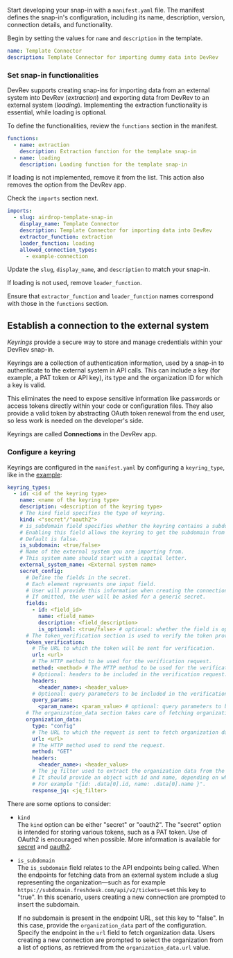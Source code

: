 Start developing your snap-in with a `manifest.yaml` file. The manifest defines the snap-in's configuration, including its name, description, version, connection details, and functionality.

Begin by setting the values for `name` and `description` in the template.

```yaml
name: Template Connector
description: Template Connector for importing dummy data into DevRev
```

### Set snap-in functionalities

DevRev supports creating snap-ins for importing data from an external system into DevRev (_extraction_) and exporting data from DevRev to an external system (_loading_). Implementing the extraction functionality is essential, while loading is optional.

To define the functionalities, review the `functions` section in the manifest.

```yaml
functions:
  - name: extraction
    description: Extraction function for the template snap-in
  - name: loading
    description: Loading function for the template snap-in
```

If loading is not implemented, remove it from the list. This action also removes the option from the DevRev app.

Check the `imports` section next.

```yaml
imports:
  - slug: airdrop-template-snap-in
    display_name: Template Connector
    description: Template Connector for importing data into DevRev
    extractor_function: extraction
    loader_function: loading
    allowed_connection_types:
      - example-connection
```

Update the `slug`, `display_name`, and `description` to match your snap-in.

If loading is not used, remove `loader_function`.

Ensure that `extractor_function` and `loader_function` names correspond with those in the `functions` section.

## Establish a connection to the external system

_Keyrings_ provide a secure way to store and manage credentials within your DevRev snap-in. 

Keyrings are a collection of authentication information, used by a snap-in to authenticate to the external system in API calls. 
This can include a key (for example, a PAT token or API key), its type and the organization ID for which a key is valid.

This eliminates the need to expose sensitive information like passwords or access tokens directly within your code or configuration files. They also provide a valid token by abstracting OAuth token renewal from the end user, so less work is needed on the developer's side.

Keyrings are called **Connections** in the DevRev app.

### Configure a keyring

Keyrings are configured in the `manifest.yaml` by configuring a `keyring_type`, like in the [example](https://github.com/devrev/airdrop-template/blob/main/manifest.yaml):

```yaml
keyring_types:
  - id: <id of the keyring type>
    name: <name of the keyring type>
    description: <description of the keyring type>
    # The kind field specifies the type of keyring.
    kind: <"secret"/"oauth2">
    # is_subdomain field specifies whether the keyring contains a subdomain.
    # Enabling this field allows the keyring to get the subdomain from the user during keyring creation.
    # Default is false.
    is_subdomain: <true/false>
    # Name of the external system you are importing from.
    # This system name should start with a capital letter.
    external_system_name: <External system name>
    secret_config:
      # Define the fields in the secret.
      # Each element represents one input field.
      # User will provide this information when creating the connection in the UI.
      # If omitted, the user will be asked for a generic secret.
      fields:
        - id: <field_id>
          name: <field_name>
          description: <field_description>
          is_optional: <true/false> # optional: whether the field is optional or not. Default is false.
      # The token_verification section is used to verify the token provided by the user.
      token_verification:
        # The URL to which the token will be sent for verification.
        url: <url>
        # The HTTP method to be used for the verification request.
        method: <method> # The HTTP method to be used for the verification request.
        # Optional: headers to be included in the verification request.
        headers:
          <header_name>: <header_value>
        # Optional: query parameters to be included in the verification request.
        query_params:
          <param_name>: <param_value> # optional: query parameters to be included in the verification request.
      # The organization_data section takes care of fetching organization data and is required if is_subdomain option is false.
      organization_data:
        type: "config"
        # The URL to which the request is sent to fetch organization data.
        url: <url>
        # The HTTP method used to send the request.
        method: "GET"
        headers:
          <header_name>: <header_value>
        # The jq filter used to extract the organization data from the response.
        # It should provide an object with id and name, depending on what the external system returns.
        # For example "{id: .data[0].id, name: .data[0].name }".
        response_jq: <jq_filter>
```
There are some options to consider:

* `kind`  
  The `kind` option can be either "secret" or "oauth2". The "secret" option is intended for storing various tokens, such as a PAT token. Use of OAuth2 is encouraged when possible. More information is available for [secret](/public/snapin-development/references/keyrings/secret-configuration) and [oauth2](/oauth-configuration).

* `is_subdomain`  
  The `is_subdomain` field relates to the API endpoints being called. When the endpoints for fetching data from an external system include a slug representing the organization—such as for example `https://subdomain.freshdesk.com/api/v2/tickets`—set this key to "true". In this scenario, users creating a new connection are prompted to insert the subdomain.

  If no subdomain is present in the endpoint URL, set this key to "false". In this case, provide the `organization_data` part of the configuration. Specify the endpoint in the `url` field to fetch organization data. Users creating a new connection are prompted to select the organization from a list of options, as retrieved from the `organization_data.url` value.